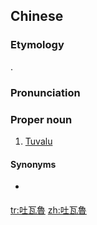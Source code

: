 {{also|吐瓦鲁}}
==Chinese==
{{zh-forms|s=吐瓦鲁|gloss=-}}

===Etymology===
{{bor|zh|en|Tuvalu}}.

===Pronunciation===
{{zh-pron
|m=Tǔwǎlǔ
|c=tou3 ngaa5 lou5
|cat=pn
}}

===Proper noun===
{{zh-proper noun}}

# {{lb|zh|Taiwan}} [[Tuvalu]]

====Synonyms====
* {{qualifier|Mainland China}} {{zh-l|圖瓦盧}}

{{zh-cat|Countries}}

[[tr:吐瓦魯]]
[[zh:吐瓦魯]]